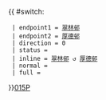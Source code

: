 {{ #switch: {{{format|}}}
  | endpoint1 = [[翠林巴士總站|翠林邨]]
  | endpoint2 = [[厚德邨]]
  | direction = 0
  | status = {{HK Bus Status|A}}
  | inline = [[翠林巴士總站|翠林邨]] ↺ [[厚德邨]]
  | normal =
  | full =
}}<noinclude>[[category:新界專線小巴路線模板|015P]]</noinclude>